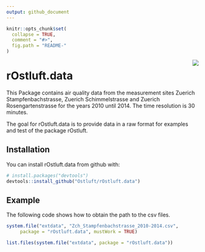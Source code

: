 ```yaml
---
output: github_document
---
```


<!-- README.md is generated from README.Rmd. Please edit that file -->

```r
knitr::opts_chunk$set(
  collapse = TRUE,
  comment = "#>",
  fig.path = "README-"
)
```
<img src="man/figures/logo.png" align="right" />

# rOstluft.data 

This Package contains air quality data from the measurement sites
Zuerich Stampfenbachstrasse, Zuerich Schimmelstrasse and Zuerich
Rosengartenstrasse for the years 2010 until 2014. The time resolution
is 30 minutes.

The goal for rOstluft.data is to provide data in a raw format for examples 
and test of the package rOstluft.

## Installation

You can install rOstluft.data from github with:

```r
# install.packages("devtools")
devtools::install_github("Ostluft/rOstluft.data")
```

## Example

The following code shows how to obtain the path to the csv files.

```r
system.file("extdata", "Zch_Stampfenbachstrasse_2010-2014.csv",
     package = "rOstluft.data", mustWork = TRUE)

list.files(system.file("extdata", package = "rOstluft.data"))
```


